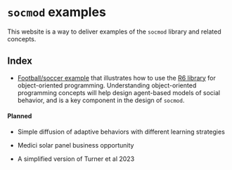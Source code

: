 # `socmod` examples

This website is a way to deliver examples of the `socmod` library and related concepts.

## Index

-   [Football/soccer example](football-R6-example/index.qmd) that illustrates how to use the [R6 library](https://github.com/r-lib/R6) for object-oriented programming. Understanding object-oriented programming concepts will help design agent-based models of social behavior, and is a key component in the design of `socmod`.

#### Planned

-   Simple diffusion of adaptive behaviors with different learning strategies

-   Medici solar panel business opportunity

-   A simplified version of Turner et al 2023
